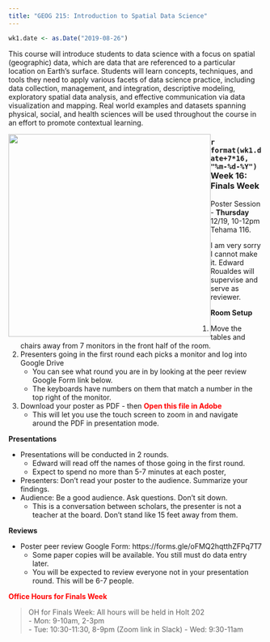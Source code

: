 ```yaml
---
title: "GEOG 215: Introduction to Spatial Data Science"
---
```


```r
wk1.date <- as.Date("2019-08-26")
```

This course will introduce students to data science with a focus on spatial (geographic) data, which are data that are referenced to a particular location on Earth's surface.  Students will learn concepts, techniques, and tools they need to apply various facets of data science practice, including data collection, management, and integration, descriptive modeling, exploratory spatial data analysis, and effective communication via data visualization and mapping.  Real world examples and datasets spanning physical, social, and health sciences will be used throughout the course in an effort to promote contextual learning.

<img style="width:400px;height:400px;float:left;" src="globecloud.png">

### `r format(wk1.date+7*16, "%m-%d-%Y")` Week 16: Finals Week

Poster Session - **Thursday**  12/19, 10-12pm Tehama 116.

I am very sorry I cannot make it. Edward Roualdes will supervise and serve as reviewer. 


**Room Setup**

1. Move the tables and chairs away from 7 monitors in the front half of the room. 
2. Presenters going in the first round each picks a monitor and log into Google Drive
    - You can see what round you are in by looking at the peer review Google Form link below. 
    - The keyboards have numbers on them that match a number in the top right of the monitor. 
3. Download your poster as PDF - then <span style="color:red">**Open this file in Adobe**</span>
    - This will let you use the touch screen to zoom in and navigate around the PDF in presentation mode. 

**Presentations**

* Presentations will be conducted in 2 rounds.
    - Edward will read off the names of those going in the first round. 
    - Expect to spend no more than 5-7 minutes at each poster,
* Presenters: Don't read your poster to the audience. Summarize your findings. 
* Audience: Be a good audience. Ask questions. Don't sit down. 
    - This is a conversation between scholars, the presenter is not a teacher at the board. Don't stand like 15 feet away from them.

**Reviews**

* Poster peer review Google Form: https://forms.gle/oFMQ2hqtthZFPq7T7
    - Some paper copies will be available. You still must do data entry later. 
    - You will be expected to review everyone not in your presentation round. This will be 6-7 people. 



<span style="color:red">**Office Hours for Finals Week**</span> 

> OH for Finals Week: All hours will be held in Holt 202   
- Mon: 9-10am, 2-3pm  
- Tue: 10:30-11:30, 8-9pm  (Zoom link in Slack)
- Wed: 9:30-11am   


